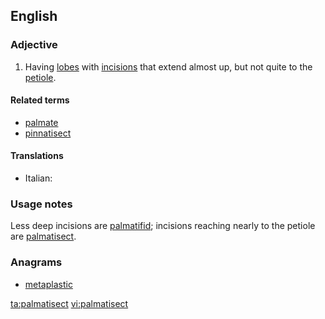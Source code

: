 ==English==

===Adjective===
{{en-adj}}

# {{context|botany|of leaves|lang=en}} Having [[lobe]]s with [[incision]]s that extend almost up, but not quite to the [[petiole]].

====Related terms====
* [[palmate]]
* [[pinnatisect]]

====Translations====
{{trans-top|leaf type}}
* Italian: {{t-|it|palmatosetto}}
{{trans-mid}}
{{trans-bottom}}

===Usage notes===
Less deep incisions are [[palmatifid]]; incisions reaching nearly to the petiole are [[palmatisect]].

===Anagrams===
* [[metaplastic#English|metaplastic]]

[[ta:palmatisect]]
[[vi:palmatisect]]